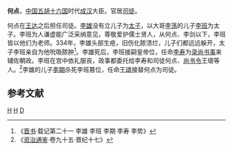 {{for|南北朝南梁人物何点|何点 (南梁)}}
'''何点'''，[[中国|中国]][[五胡十六国|五胡十六国]]时代[[成汉|成汉]]大臣。官居[[司徒|司徒]]。

何点在[[王达_(成汉)|王达]]之后担任司徒。[[李雄_(十六国)|李雄]]没有立儿子为[[太子|太子]]，以大哥[[李荡|李荡]]的儿子[[李班_(成汉)|李班]]为太子。李班为人谦虚能广泛采纳意见，尊敬爱护儒士贤人，从何点、李剑以下，李班皆以他们为老师。334年，李雄头部生疮，旧伤化脓溃烂，儿子们都远远躲开，太子李班亲自为他吮吸脓肿<ref>《[[晋书|晋书]]·载记第二十一 李雄 李班 李期 李寿 李势》</ref>。李雄死后，李班接嗣皇帝位，任命[[李寿|李寿]]为[[录尚书事|录尚书事]]来辅佐朝政。李班在宫中依礼服丧，政事都委托给李寿和司徒何点、[[尚书令|尚书令]]王瓌等人。<ref>《[[资治通鉴|资治通鉴]]·卷九十五·晋纪十七》</ref>李雄的儿子[[李期|李期]]杀死李班篡位，任命[[王瓌|王瓌]]接替何点为司徒。
==参考文献==
{{reflist}}

[[Category:成汉官员|H]]
[[Category:司徒|H]]
[[Category:何姓|D]]
